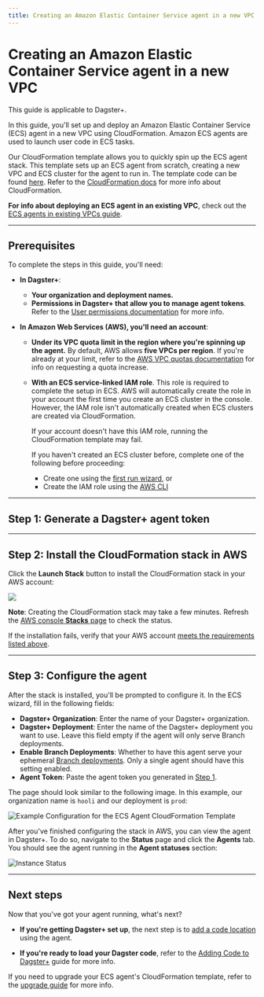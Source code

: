 ```yaml
---
title: Creating an Amazon Elastic Container Service agent in a new VPC | Dagster Docs
---
```


# Creating an Amazon Elastic Container Service agent in a new VPC

<Note>This guide is applicable to Dagster+.</Note>

In this guide, you'll set up and deploy an Amazon Elastic Container Service (ECS) agent in a new VPC using CloudFormation. Amazon ECS agents are used to launch user code in ECS tasks.

Our CloudFormation template allows you to quickly spin up the ECS agent stack. This template sets up an ECS agent from scratch, creating a new VPC and ECS cluster for the agent to run in. The template code can be found [here](https://s3.amazonaws.com/dagster.cloud/cloudformation/ecs-agent-vpc.yaml). Refer to the [CloudFormation docs](https://docs.aws.amazon.com/AWSCloudFormation/latest/UserGuide/Welcome.html) for more info about CloudFormation.

**For info about deploying an ECS agent in an existing VPC**, check out the [ECS agents in existing VPCs guide](/dagster-plus/deployment/agents/amazon-ecs/creating-ecs-agent-existing-vpc).

---

## Prerequisites

To complete the steps in this guide, you'll need:

- **In Dagster+**:

  - **Your organization and deployment names.**
  - **Permissions in Dagster+ that allow you to manage agent tokens**. Refer to the [User permissions documentation](/dagster-plus/account/managing-users) for more info.

- **In Amazon Web Services (AWS), you'll need an account**:

  - **Under its VPC quota limit in the region where you're spinning up the agent.** By default, AWS allows **five VPCs per region**. If you're already at your limit, refer to the [AWS VPC quotas documentation](https://docs.aws.amazon.com/vpc/latest/userguide/amazon-vpc-limits.html) for info on requesting a quota increase.

  - **With an ECS service-linked IAM role**. This role is required to complete the setup in ECS. AWS will automatically create the role in your account the first time you create an ECS cluster in the console. However, the IAM role isn't automatically created when ECS clusters are created via CloudFormation.

    If your account doesn't have this IAM role, running the CloudFormation template may fail.

    If you haven't created an ECS cluster before, complete one of the following before proceeding:

    - Create one using the [first run wizard](https://console.aws.amazon.com/ecs/home#/firstRun), or
    - Create the IAM role using the [AWS CLI](https://docs.aws.amazon.com/AmazonECS/latest/developerguide/using-service-linked-roles.html#create-service-linked-role)

---

## Step 1: Generate a Dagster+ agent token

<GenerateAgentToken />

---

## Step 2: Install the CloudFormation stack in AWS

Click the **Launch Stack** button to install the CloudFormation stack in your AWS account:

[<img src="https://s3.amazonaws.com/cloudformation-examples/cloudformation-launch-stack.png"/>](https://console.aws.amazon.com/cloudformation/home#/stacks/create/review?templateURL=https://s3.amazonaws.com/dagster.cloud/cloudformation/ecs-agent-vpc.yaml)

**Note**: Creating the CloudFormation stack may take a few minutes. Refresh the [AWS console **Stacks** page](https://console.aws.amazon.com/cloudformation/home#/stacks) to check the status.

If the installation fails, verify that your AWS account [meets the requirements listed above](#prerequisites).

---

## Step 3: Configure the agent

After the stack is installed, you'll be prompted to configure it. In the ECS wizard, fill in the following fields:

- **Dagster+ Organization**: Enter the name of your Dagster+ organization.
- **Dagster+ Deployment**: Enter the name of the Dagster+ deployment you want to use. Leave this field empty if the agent will only serve Branch deployments.
- **Enable Branch Deployments**: Whether to have this agent serve your ephemeral [Branch deployments](/dagster-plus/managing-deployments/branch-deployments). Only a single agent should have this setting enabled.
- **Agent Token**: Paste the agent token you generated in [Step 1](#step-1-generate-a-dagster-agent-token).

The page should look similar to the following image. In this example, our organization name is `hooli` and our deployment is `prod`:

<Image
alt="Example Configuration for the ECS Agent CloudFormation Template"
src="/images/dagster-cloud/agents/aws-ecs-stack-wizard-new.png"
width={970}
height={794}
/>

After you've finished configuring the stack in AWS, you can view the agent in Dagster+. To do so, navigate to the **Status** page and click the **Agents** tab. You should see the agent running in the **Agent statuses** section:

<Image
alt="Instance Status"
src="/images/dagster-cloud/agents/dagster-cloud-instance-status.png"
width={1152}
height={320}
/>

---

## Next steps

Now that you've got your agent running, what's next?

- **If you're getting Dagster+ set up**, the next step is to [add a code location](/dagster-plus/managing-deployments/code-locations) using the agent.

- **If you're ready to load your Dagster code**, refer to the [Adding Code to Dagster+](/dagster-plus/managing-deployments/code-locations) guide for more info.

If you need to upgrade your ECS agent's CloudFormation template, refer to the [upgrade guide](/dagster-plus/deployment/agents/amazon-ecs/upgrading-cloudformation-template) for more info.
